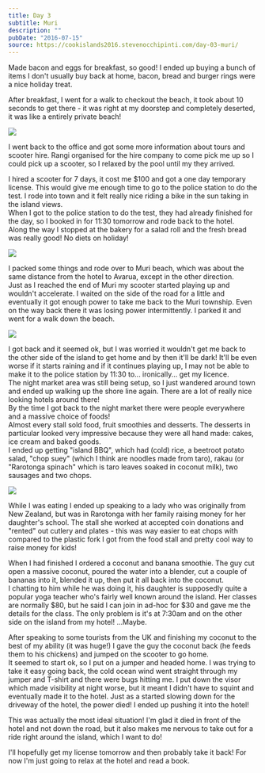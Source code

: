 ```yaml
---
title: Day 3
subtitle: Muri
description: ""
pubDate: "2016-07-15"
source: https://cookislands2016.stevenocchipinti.com/day-03-muri/
---
```



Made bacon and eggs for breakfast, so good! I ended up buying a bunch of items I
don't usually buy back at home, bacon, bread and burger rings were a nice
holiday treat.

After breakfast, I went for a walk to checkout the beach, it took about 10
seconds to get there - it was right at my doorstep and completely deserted, it
was like a entirely private beach!

<Img src="cookislands2016/day-03-beach_qzfd1n.jpg" />

I went back to the office and got some more information about tours and scooter
hire. Rangi organised for the hire company to come pick me up so I could pick up
a scooter, so I relaxed by the pool until my they arrived.

I hired a scooter for 7 days, it cost me $100 and got a one day temporary
license. This would give me enough time to go to the police station to do the
test. I rode into town and it felt really nice riding a bike in the sun taking
in the island views.  
When I got to the police station to do the test, they had already finished for
the day, so I booked in for 11:30 tomorrow and rode back to the hotel.  
Along the way I stopped at the bakery for a salad roll and the fresh bread was
really good! No diets on holiday!

<Img src="cookislands2016/day-03-bakery_qqqgfo.jpg" />

I packed some things and rode over to Muri beach, which was about the same
distance from the hotel to Avarua, except in the other direction.  
Just as I reached the end of Muri my scooter started playing up and wouldn't
accelerate. I waited on the side of the road for a little and eventually it got
enough power to take me back to the Muri township. Even on the way back there it
was losing power intermittently. I parked it and went for a walk down the beach.

<Img src="cookislands2016/day-03-muri-beach_bvnpvo.jpg" />

I got back and it seemed ok, but I was worried it wouldn't get me back to the
other side of the island to get home and by then it'll be dark! It'll be even
worse if it starts raining and if it continues playing up, I may not be able to
make it to the police station by 11:30 to... ironically... get my licence.  
The night market area was still being setup, so I just wandered around town and
ended up walking up the shore line again. There are a lot of really nice looking
hotels around there!  
By the time I got back to the night market there were people everywhere and a
massive choice of foods!  
Almost every stall sold food, fruit smoothies and desserts. The desserts in
particular looked very impressive because they were all hand made: cakes, ice
cream and baked goods.  
I ended up getting "island BBQ", which had (cold) rice, a beetroot potato salad,
"chop suey" (which I think are noodles made from taro), rakau (or "Rarotonga
spinach" which is taro leaves soaked in coconut milk), two sausages and two
chops.

<Img src="cookislands2016/day-03-dinner_hmnury.jpg" />

While I was eating I ended up speaking to a lady who was originally from New
Zealand, but was in Rarotonga with her family raising money for her daughter's
school. The stall she worked at accepted coin donations and "rented" out cutlery
and plates - this was way easier to eat chops with compared to the plastic fork
I got from the food stall and pretty cool way to raise money for kids!

When I had finished I ordered a coconut and banana smoothie. The guy cut open a
massive coconut, poured the water into a blender, cut a couple of bananas into
it, blended it up, then put it all back into the coconut.  
I chatting to him while he was doing it, his daughter is supposedly quite a
popular yoga teacher who's fairly well known around the island. Her classes are
normally $80, but he said I can join in ad-hoc for $30 and gave me the details
for the class. The only problem is it's at 7:30am and on the other side on the
island from my hotel! ...Maybe.

After speaking to some tourists from the UK and finishing my coconut to the best
of my ability (it was huge!) I gave the guy the coconut back (he feeds them to
his chickens) and jumped on the scooter to go home.  
It seemed to start ok, so I put on a jumper and headed home. I was trying to
take it easy going back, the cold ocean wind went straight through my jumper and
T-shirt and there were bugs hitting me. I put down the visor which made
visibility at night worse, but it meant I didn't have to squint and eventually
made it to the hotel. Just as a started slowing down for the driveway of the
hotel, the power died! I ended up pushing it into the hotel!

This was actually the most ideal situation! I'm glad it died in front of the
hotel and not down the road, but it also makes me nervous to take out for a ride
right around the island, which I want to do!

I'll hopefully get my license tomorrow and then probably take it back!
For now I'm just going to relax at the hotel and read a book.
